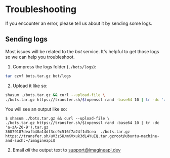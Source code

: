 # Troubleshooting

If you encounter an error, please tell us about it by sending some logs.

## Sending logs

Most issues will be related to the *bot* service. It's helpful to get those logs so we can help you troubleshoot.

1. Compress the logs folder (`./bots/logs`):

```sh copy
tar czvf bots.tar.gz bot/logs
```

2. Upload it like so:

```sh copy
shasum ./bots.tar.gz && curl --upload-file \
./bots.tar.gz https://transfer.sh/$(openssl rand -base64 10 | tr -dc 'a-zA-Z0-9').tar.gz
```

You will see an output like so:

```
$ shasum ./bots.tar.gz && curl --upload-file \
./bots.tar.gz https://transfer.sh/$(openssl rand -base64 10 | tr -dc 'a-zA-Z0-9').tar.gz
36879187deafb40a14df3cc9c516f7a24f1d3cea  ./bots.tar.gz
https://transfer.sh/uV3zSH/mKVxuk3dL4YuIQ.tar.gzroot@ubuntu-machine-and-such:~/imagineapi$
```

2. Email *all* the output text to [support@imagineapi.dev](mailto:support@imagineapi.dev)



